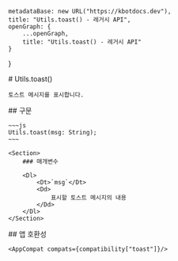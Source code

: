 
    metadataBase: new URL("https://kbotdocs.dev"),
    title: "Utils.toast() - 레거시 API",
    openGraph: {
        ...openGraph,
        title: "Utils.toast() - 레거시 API"
    }
}

<Section>
    # Utils.toast()

    토스트 메시지를 표시합니다.
</Section>
<Section>
    ## 구문

    ~~~js
    Utils.toast(msg: String);
    ~~~

    <Section>
        ### 매개변수

        <Dl>
            <Dt>`msg`</Dt>
            <Dd>
                표시할 토스트 메시지의 내용
            </Dd>
        </Dl>
    </Section>
</Section>
<Section>
    ## 앱 호환성

    <AppCompat compats={compatibility["toast"]}/>
</Section>